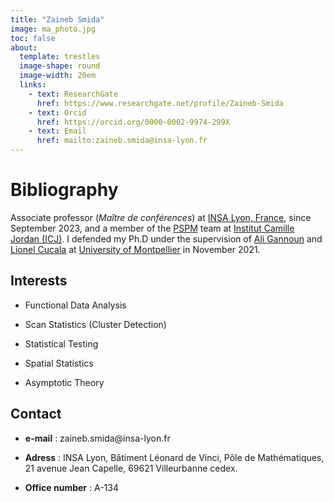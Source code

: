 ```yaml
---
title: "Zaineb Smida"
image: ma_photo.jpg
toc: false
about: 
  template: trestles
  image-shape: round
  image-width: 20em
  links:
    - text: ResearchGate
      href: https://www.researchgate.net/profile/Zaineb-Smida
    - text: Orcid
      href: https://orcid.org/0000-0002-9974-299X
    - text: Email
      href: mailto:zaineb.smida@insa-lyon.fr
---
```


# Bibliography

Associate professor (*Maître de conférences*) at [INSA Lyon, France](https://www.insa-lyon.fr/), since September 2023, and a member of the [PSPM](https://math.univ-lyon1.fr/icj/probabilites-statistique-physique-mathematique/) team at [Institut Camille Jordan (ICJ)](https://math.univ-lyon1.fr/icj/). I defended my Ph.D under the supervision of [Ali Gannoun](https://imag.umontpellier.fr/~gannoun/index.html) and [Lionel Cucala](https://imag.umontpellier.fr/~cucala/) at [University of Montpellier](https://www.umontpellier.fr/) in November 2021.

## Interests

-   Functional Data Analysis

-   Scan Statistics (Cluster Detection)

-   Statistical Testing

-   Spatial Statistics

-   Asymptotic Theory

## Contact 

- **e-mail** : zaineb.smida@insa-lyon.fr

- **Adress** : INSA Lyon, Bâtiment Léonard de Vinci, Pôle de Mathématiques, 21 avenue Jean Capelle, 69621 Villeurbanne cedex. 

- **Office number** : A-134

